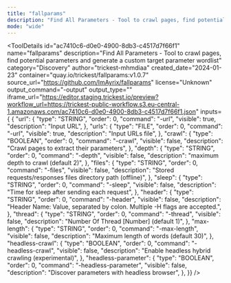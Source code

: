 ```yaml
---
title: "fallparams"
description: "Find All Parameters - Tool to crawl pages, find potential parameters and generate a custom target parameter wordlist"
mode: "wide"
---
```



<ToolDetails
  id="ac7410c6-d0e0-4900-8db3-c4517d7f66f1"
  name="fallparams"
  description="Find All Parameters - Tool to crawl pages, find potential parameters and generate a custom target parameter wordlist"
  category="Discovery"
  author="trickest-mhmdiaa"
  created_date="2024-01-23"
  container="quay.io/trickest/fallparams:v1.0.7"
  source_url="https://github.com/ImAyrix/fallparams"
  license="Unknown"
  output_command="-output"
  output_type=""
  iframe_url="https://editor.staging.trickest.io/preview?workflow_url=https://trickest-public-workflow.s3.eu-central-1.amazonaws.com/ac7410c6-d0e0-4900-8db3-c4517d7f66f1.json"
  inputs={ {
  "url": {
    "type": "STRING",
    "order": 0,
    "command": "-url",
    "visible": true,
    "description": "Input URL",
  },
  "urls": {
    "type": "FILE",
    "order": 0,
    "command": "-url",
    "visible": true,
    "description": "Input URLs file",
  },
  "crawl": {
    "type": "BOOLEAN",
    "order": 0,
    "command": "-crawl",
    "visible": false,
    "description": "Crawl pages to extract their parameters",
  },
  "depth": {
    "type": "STRING",
    "order": 0,
    "command": "-depth",
    "visible": false,
    "description": "maximum depth to crawl (default 2)",
  },
  "files": {
    "type": "STRING",
    "order": 0,
    "command": "-files",
    "visible": false,
    "description": "Stored requests/responses files directory path (offline)",
  },
  "sleep": {
    "type": "STRING",
    "order": 0,
    "command": "-sleep",
    "visible": false,
    "description": "Time for sleep after sending each request",
  },
  "header": {
    "type": "STRING",
    "order": 0,
    "command": "-header",
    "visible": false,
    "description": "Header Name: Value, separated by colon. Multiple -H flags are accepted.",
  },
  "thread": {
    "type": "STRING",
    "order": 0,
    "command": "-thread",
    "visible": false,
    "description": "Number Of Thread [Number] (default 1)",
  },
  "max-length": {
    "type": "STRING",
    "order": 0,
    "command": "-max-length",
    "visible": false,
    "description": "Maximum length of words (default 30)",
  },
  "headless-crawl": {
    "type": "BOOLEAN",
    "order": 0,
    "command": "-headless-crawl",
    "visible": false,
    "description": "Enable headless hybrid crawling (experimental)",
  },
  "headless-parameter": {
    "type": "BOOLEAN",
    "order": 0,
    "command": "-headless-parameter",
    "visible": false,
    "description": "Discover parameters with headless browser",
  },
}}
/>